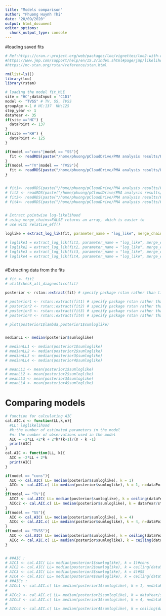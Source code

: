 ```yaml
---
title: "Models comparison"
author: "Phuong Huynh Thi"
date: "28/09/2020"
output: html_document
editor_options: 
  chunk_output_type: console
---
```



#loading saved fits
```r
# Ref:https://cran.r-project.org/web/packages/loo/vignettes/loo2-with-rstan.html
#https://www.jmp.com/support/help/en/15.2/index.shtml#page/jmp/likelihood-aicc-and-bic.shtml
#https://mc-stan.org/rstan/reference/stan.html

rm(list=ls())
library(loo)
library(rstan)

# loading the model fit_MLE
site = "HC";dataInput = "C1D1"
model <- "TVSS" # TV, SS, TVSS
groupAge <-1 # HC:137  KH:125
step_year <- 1
dataYear <- 35
if(site =="HC") {
  dataPoint <- 137
}
if(site =="KH") {
  dataPoint <- 125
}

if(model =="cons"|model == "SS"){
  fit <- readRDS(paste("/home/phuong/pCloudDrive/PMA analysis results/FoI/RDS/FOI",model,"groupAge",groupAge,site,dataInput, '.rds'))
}
if(model =="TV"|model == "TVSS"){
  fit <- readRDS(paste("/home/phuong/pCloudDrive/PMA analysis results/FoI/RDS/FOI",model,"groupAge",groupAge,"step_year",step_year,site,dataInput, ".rds"))
}


# fit1<- readRDS(paste("/home/phuong/pCloudDrive/PMA analysis results/FoI/RDS/FOI cons groupAge",groupAge,site, dataInput, '.rds'))
# fit2 <- readRDS(paste("/home/phuong/pCloudDrive/PMA analysis results/FoI/RDS/FOI  TV groupAge",groupAge,"step_year",step_year,site, dataInput, '.rds'))
# fit3<- readRDS(paste("/home/phuong/pCloudDrive/PMA analysis results/FoI/RDS/FOI  SS groupAge",groupAge,site, dataInput, '.rds'))
# fit4<- readRDS(paste("/home/phuong/pCloudDrive/PMA analysis results/FoI/RDS/FOI TVSS groupAge",groupAge,"step_year",step_year,site, dataInput, '.rds'))

 
# Extract pointwise log-likelihood
# using merge_chains=FALSE returns an array, which is easier to 
# use with relative_eff()

loglike = extract_log_lik(fit, parameter_name = "log_like", merge_chains = T)

# loglike1 = extract_log_lik(fit1, parameter_name = "log_like", merge_chains = T)
# loglike2 = extract_log_lik(fit2, parameter_name = "log_like", merge_chains = T)
# loglike3 = extract_log_lik(fit3, parameter_name = "log_like", merge_chains = T)
# loglike4 = extract_log_lik(fit4, parameter_name = "log_like", merge_chains = T)



```

#Extracting data from the fits
```r

# fit <- fit1
# util$check_all_diagnostics(fit)

posterior <- rstan::extract(fit) # specify package rstan rather than tidyr

# posterior1 <- rstan::extract(fit1) # specify package rstan rather than tidyr
# posterior2 <- rstan::extract(fit2) # specify package rstan rather than tidyr
# posterior3 <- rstan::extract(fit3) # specify package rstan rather than tidyr
# posterior4 <- rstan::extract(fit4) # specify package rstan rather than tidyr

# plot(posterior1$lambda,posterior1$sumloglike)


medianLL <- median(posterior$sumloglike)

# medianLL1 <- median(posterior1$sumloglike)
# medianLL2 <- median(posterior2$sumloglike)
# medianLL3 <- median(posterior3$sumloglike)
# medianLL4 <- median(posterior4$sumloglike)

# meanLL1 <- mean(posterior1$sumloglike)
# meanLL2 <- mean(posterior2$sumloglike)
# meanLL3 <- mean(posterior3$sumloglike)
# meanLL4 <- mean(posterior4$sumloglike)


```


# Comparing models
```r

# function for calculating AIC
cal.AIC.c <- function(LL,k,n){
  #LL: loglikelihood
  #k:the number of estimated parameters in the model
  #n: the number of observations used in the model
  AIC = -2*LL +2*k + 2*k*(k+1)/(n - k -1)
  print(AIC)
}
cal.AIC <- function(LL, k){
  AIC = -2*LL + 2*k
  print(AIC)
}

if(model == "cons"){
  AIC <- cal.AIC( LL= median(posterior$sumloglike), k = 1)
  AICc <- cal.AIC.c( LL= median(posterior$sumloglike), k = 1, n=dataPoint)
}
if(model == "TV"){
  AIC2 <- cal.AIC( LL= median(posterior$sumloglike), k = ceiling(dataYear/step_year))
  AICc2 <- cal.AIC.c( LL= median(posterior$sumloglike), k = dataYear/step_year, n=dataPoint)#TV 
}
if(model == "SS"){
  AIC <- cal.AIC( LL= median(posterior$sumloglike), k = 4)
  AICc <- cal.AIC.c( LL= median(posterior$sumloglike), k = 4, n=dataPoint)
}
if(model == "TVSS"){
  AIC <- cal.AIC( LL= median(posterior$sumloglike), k = ceiling(dataYear/step_year)*4)#TVSS
  AICc <- cal.AIC.c( LL= median(posterior$sumloglike), k = ceiling(dataYear/step_year)*4, n=dataPoint)#TVSS
}


# ##AIC :
# AIC1 <- cal.AIC( LL= median(posterior1$sumloglike), k = 1)#cons
# AIC2 <- cal.AIC( LL= median(posterior2$sumloglike), k = ceiling(dataYear/step_year))#TV
# AIC3 <- cal.AIC( LL= median(posterior3$sumloglike), k = 4)#SS
# AIC4 <- cal.AIC( LL= median(posterior4$sumloglike), k = ceiling(dataYear/step_year)*4)#TVSS
# ##AICc :
# AICc1 <- cal.AIC.c( LL= median(posterior1$sumloglike), k = 1, n=dataPoint)#cons
# 
# AICc2 <- cal.AIC.c( LL= median(posterior2$sumloglike), k = dataYear/step_year, n=dataPoint)#TV
# AICc3 <- cal.AIC.c( LL= median(posterior3$sumloglike), k = 4, n=dataPoint)#SS
# 
# AICc4 <- cal.AIC.c( LL= median(posterior4$sumloglike), k = ceiling(dataYear/step_year)*4, n=dataPoint)#TVSS

```


